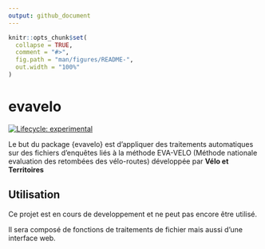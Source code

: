```yaml
---
output: github_document
---
```


<!-- README.md is generated from README.Rmd. Please edit that file -->

```r
knitr::opts_chunk$set(
  collapse = TRUE,
  comment = "#>",
  fig.path = "man/figures/README-",
  out.width = "100%"
)
```

# evavelo

<!-- badges: start -->
[![Lifecycle: experimental](https://img.shields.io/badge/lifecycle-experimental-orange.svg)](https://www.tidyverse.org/lifecycle/#experimental)
<!-- badges: end -->

Le but du package {evavelo} est d'appliquer des traitements automatiques sur des fichiers d'enquêtes liés à la méthode EVA-VELO (Méthode nationale evaluation des retombées des vélo-routes) développée par **Vélo et Territoires**

## Utilisation

Ce projet est en cours de developpement et ne peut pas encore être utilisé.

Il sera composé de fonctions de traitements de fichier mais aussi d'une interface web.
